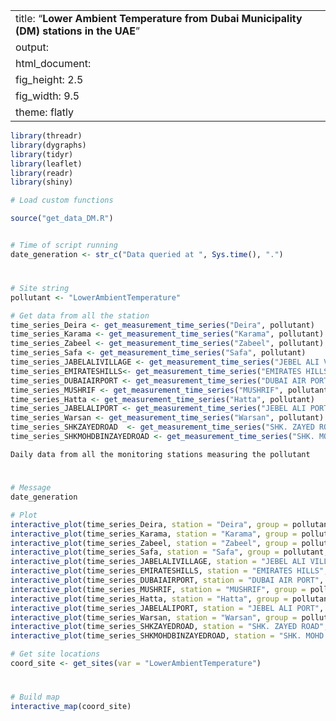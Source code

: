 
---
title: "**Lower Ambient Temperature from Dubai Municipality (DM) stations in the UAE**"
output:
  html_document:
    fig_height: 2.5
    fig_width: 9.5
    theme: flatly
---

```{r set_up, message = FALSE, echo = FALSE, warning = FALSE}
library(threadr)
library(dygraphs)
library(tidyr)
library(leaflet)
library(readr)
library(shiny)

# Load custom functions

source("get_data_DM.R")


# Time of script running
date_generation <- str_c("Data queried at ", Sys.time(), ".")
```
# 

## 
```{r import_data, message = FALSE, echo = FALSE, results = "hide", cache = TRUE, warning = FALSE}

# Site string
pollutant <- "LowerAmbientTemperature"

# Get data from all the station
time_series_Deira <- get_measurement_time_series("Deira", pollutant)
time_series_Karama <- get_measurement_time_series("Karama", pollutant)
time_series_Zabeel <- get_measurement_time_series("Zabeel", pollutant)
time_series_Safa <- get_measurement_time_series("Safa", pollutant)
time_series_JABELALIVILLAGE <- get_measurement_time_series("JEBEL ALI VILLAGE", pollutant)
time_series_EMIRATESHILLS<- get_measurement_time_series("EMIRATES HILLS", pollutant)
time_series_DUBAIAIRPORT <- get_measurement_time_series("DUBAI AIR PORT", pollutant)
time_series_MUSHRIF <- get_measurement_time_series("MUSHRIF", pollutant)
time_series_Hatta <- get_measurement_time_series("Hatta", pollutant)
time_series_JABELALIPORT <- get_measurement_time_series("JEBEL ALI PORT", pollutant)
time_series_Warsan <- get_measurement_time_series("Warsan", pollutant)
time_series_SHKZAYEDROAD  <- get_measurement_time_series("SHK. ZAYED ROAD", pollutant)
time_series_SHKMOHDBINZAYEDROAD <- get_measurement_time_series("SHK. MOHD. BIN ZAYED ROAD", pollutant)

```

 `Daily data from all the monitoring stations measuring the pollutant`
 
# 

## 

```{r plot_NCMS_LAT, echo = FALSE, cache = TRUE}
# Message
date_generation

# Plot
interactive_plot(time_series_Deira, station = "Deira", group = pollutant, pollu= "LowerAmbientTemperature")
interactive_plot(time_series_Karama, station = "Karama", group = pollutant, pollu= "LowerAmbientTemperature")
interactive_plot(time_series_Zabeel, station = "Zabeel", group = pollutant, pollu= "LowerAmbientTemperature")
interactive_plot(time_series_Safa, station = "Safa", group = pollutant, pollu= "LowerAmbientTemperature")
interactive_plot(time_series_JABELALIVILLAGE, station = "JEBEL ALI VILLAGE", group = pollutant, pollu= "LowerAmbientTemperature")
interactive_plot(time_series_EMIRATESHILLS, station = "EMIRATES HILLS", group = pollutant, pollu= "LowerAmbientTemperature")
interactive_plot(time_series_DUBAIAIRPORT, station = "DUBAI AIR PORT", group = pollutant, pollu= "LowerAmbientTemperature")
interactive_plot(time_series_MUSHRIF, station = "MUSHRIF", group = pollutant, pollu= "LowerAmbientTemperature")
interactive_plot(time_series_Hatta, station = "Hatta", group = pollutant, pollu= "LowerAmbientTemperature")
interactive_plot(time_series_JABELALIPORT, station = "JEBEL ALI PORT", group = pollutant, pollu= "LowerAmbientTemperature")
interactive_plot(time_series_Warsan, station = "Warsan", group = pollutant, pollu= "LowerAmbientTemperature")
interactive_plot(time_series_SHKZAYEDROAD, station = "SHK. ZAYED ROAD", group = pollutant, pollu= "LowerAmbientTemperature")
interactive_plot(time_series_SHKMOHDBINZAYEDROAD, station = "SHK. MOHD. BIN ZAYED ROAD", group = pollutant, pollu= "LowerAmbientTemperature")

```


```{r import_data_for_map, message = FALSE, echo = FALSE, results = "hide", cache = TRUE}
# Get site locations
coord_site <- get_sites(var = "LowerAmbientTemperature")

```
#
 
##

```{r map, fig.height = 8, echo = FALSE, message = FALSE, cache = TRUE}
# Build map
interactive_map(coord_site)
```

 
 